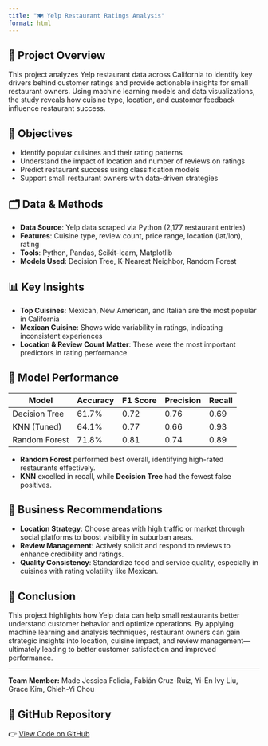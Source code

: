 ```yaml
---
title: "🍽️ Yelp Restaurant Ratings Analysis"
format: html
---
```


## 📌 Project Overview

This project analyzes Yelp restaurant data across California to identify key drivers behind customer ratings and provide actionable insights for small restaurant owners. Using machine learning models and data visualizations, the study reveals how cuisine type, location, and customer feedback influence restaurant success.


## 🎯 Objectives

- Identify popular cuisines and their rating patterns
- Understand the impact of location and number of reviews on ratings
- Predict restaurant success using classification models
- Support small restaurant owners with data-driven strategies


## 🗂️ Data & Methods

- **Data Source**: Yelp data scraped via Python (2,177 restaurant entries)
- **Features**: Cuisine type, review count, price range, location (lat/lon), rating
- **Tools**: Python, Pandas, Scikit-learn, Matplotlib
- **Models Used**: Decision Tree, K-Nearest Neighbor, Random Forest


## 📊 Key Insights

- **Top Cuisines**: Mexican, New American, and Italian are the most popular in California
- **Mexican Cuisine**: Shows wide variability in ratings, indicating inconsistent experiences
- **Location & Review Count Matter**: These were the most important predictors in rating performance


## 🤖 Model Performance

| Model             | Accuracy | F1 Score | Precision | Recall |
|------------------|----------|----------|-----------|--------|
| Decision Tree     | 61.7%    | 0.72     | 0.76      | 0.69   |
| KNN (Tuned)       | 64.1%    | 0.77     | 0.66      | 0.93   |
| Random Forest     | 71.8%    | 0.81     | 0.74      | 0.89   |

- **Random Forest** performed best overall, identifying high-rated restaurants effectively.
- **KNN** excelled in recall, while **Decision Tree** had the fewest false positives.


## 💼 Business Recommendations

- **Location Strategy**: Choose areas with high traffic or market through social platforms to boost visibility in suburban areas.
- **Review Management**: Actively solicit and respond to reviews to enhance credibility and ratings.
- **Quality Consistency**: Standardize food and service quality, especially in cuisines with rating volatility like Mexican.

## 🧾 Conclusion

This project highlights how Yelp data can help small restaurants better understand customer behavior and optimize operations. By applying machine learning and analysis techniques, restaurant owners can gain strategic insights into location, cuisine impact, and review management—ultimately leading to better customer satisfaction and improved performance.

---
**Team Member:** Made Jessica Felicia, Fabián Cruz-Ruiz, Yi-En Ivy Liu, Grace Kim, Chieh-Yi Chou


## 📎 GitHub Repository

👉 [View Code on GitHub](https://github.com/jessicafeliciaa/jessicafeliciaa.github.io/blob/main/projects/Yelp-Restaurant-Rating/Yelp%20Analysis.ipynb)
